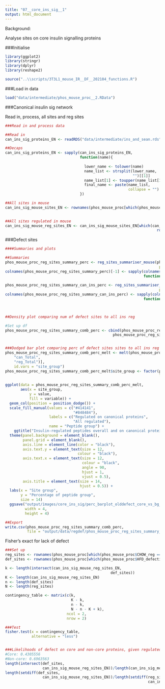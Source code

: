 ---
title: "07__core_ins_sig__1"
output: html_document
---


Background:

Analyse sites on core insulin signalling proteins



###Initialise
```{r}
library(ggplot2)
library(stringr)
library(dplyr)
library(reshape2)

source("..\\scripts/3T3L1_mouse_IR__DF__202104_functions.R")
```

###Load in data
```{r}
load("data/intermediate/phos_mouse_proc__2.RData")
```


###Canonical insulin sig network

Read in, process, all sites and reg sites
```{r}
###Read in and process data

##Read in
can_ins_sig_proteins_EN <- readRDS("data/intermediate/ins_and_sean.rds")

##Decaps
can_ins_sig_proteins_EN <- sapply(can_ins_sig_proteins_EN,
                                  function(name){
                                    
                                    lower_name <- tolower(name)
                                    name_list <- strsplit(lower_name,
                                                          "")[[1]]
                                    name_list[1] <- toupper(name_list[1])
                                    final_name <- paste(name_list,
                                                        collapse = "")
                                  })

##All sites in mouse
can_ins_sig_mouse_sites_EN <- rownames(phos_mouse_proc[which(phos_mouse_proc$gene %in% 
                                                                            can_ins_sig_proteins_EN), ])

##All sites regulated in mouse
can_ins_sig_mouse_reg_sites_EN <- can_ins_sig_mouse_sites_EN[which(can_ins_sig_mouse_sites_EN %in%
                                                                     rownames(phos_mouse_proc[phos_mouse_proc$CHOW_reg == TRUE, ]))]
```

###Defect sites
```{r}
####Summaries and plots

##Summaries
phos_mouse_proc_reg_sites_summary_perc <- reg_sites_summariser_mouse(phos_mouse_proc,
                                                                      perc = TRUE)
colnames(phos_mouse_proc_reg_sites_summary_perc)[-1] <- sapply(colnames(phos_mouse_proc_reg_sites_summary_perc)[-1],
                                                               function(x) paste(c("reg_", x),
                                                                                 collapse = "")) 
phos_mouse_proc_reg_sites_summary_can_ins_perc <- reg_sites_summariser_mouse(phos_mouse_proc[can_ins_sig_mouse_sites_EN, ],
                                                                      perc = TRUE)
colnames(phos_mouse_proc_reg_sites_summary_can_ins_perc) <- sapply(colnames(phos_mouse_proc_reg_sites_summary_can_ins_perc),
                                                               function(x) paste(c("can_", x),
                                                                                 collapse = "")) 


##Density plot comparing num of defect sites to all ins reg

#Set up df
phos_mouse_proc_reg_sites_summary_comb_perc <- cbind(phos_mouse_proc_reg_sites_summary_perc,
                                                 phos_mouse_proc_reg_sites_summary_can_ins_perc[, -1])


###Dodged bar plot comparing perc of defect sites sites to all ins reg
phos_mouse_proc_reg_sites_summary_comb_perc_melt <- melt(phos_mouse_proc_reg_sites_summary_comb_perc[, c("site_group",
    "can_Total",
    "reg_Total")],
    id.vars = "site_group")
phos_mouse_proc_reg_sites_summary_comb_perc_melt$site_group <- factor(phos_mouse_proc_reg_sites_summary_comb_perc_melt$site_group,
                                                                      levels = c("Not defective",
                                                                                 "Defective"))
ggplot(data = phos_mouse_proc_reg_sites_summary_comb_perc_melt,
       aes(x = site_group,
           y = value,
           fill = variable)) +
  geom_col(position = position_dodge()) +
  scale_fill_manual(values = c("#414141",
                               "#848484"),
                    labels = c("Regulated on canonical proteins",
                               "All regulated"),
                    name = "Peptide group") +
    ggtitle("Insulin-regulated peptides overall and on canonical proteins") +
  theme(panel.background = element_blank(),
        panel.grid = element_blank(),
        axis.line = element_line(color = "black"),
        axis.text.y = element_text(size = 12,
                                 colour = "black"),
        axis.text.x = element_text(size = 12,
                                   colour = "black",
                                   angle = 90,
                                   hjust = 1,
                                   vjust = 0.5),
        axis.title = element_text(size = 14,
                                  hjust = 0.5)) +
  labs(x = "Site group",
       y = "Percentage of peptide group",
       size = 14) 
  ggsave("output/images/core_ins_sig/perc_barplot_olddefect_core_vs_bg_mouse.pdf",
         width = 4,
         height = 4)

##Export
write.csv(phos_mouse_proc_reg_sites_summary_comb_perc,
          file = "output/data/regdef/phos_mouse_proc_reg_sites_summary_comb_perc.csv")
```

Fisher's exact for lack of defect
```{r}
###Set up
reg_sites <- rownames(phos_mouse_proc[which(phos_mouse_proc$CHOW_reg == TRUE), ])
def_sites <- rownames(phos_mouse_proc[which(phos_mouse_proc$HFD_defective == TRUE), ])

k <- length(intersect(can_ins_sig_mouse_reg_sites_EN,
                                                def_sites))
K <- length(can_ins_sig_mouse_reg_sites_EN)
n <- length(def_sites)
N <- length(reg_sites)

contingency_table <- matrix(c(k,
                              K - k,
                              n - k,
                              N - n - K + k),
                            ncol = 2,
                            nrow = 2)

###Test
fisher.test(x = contingency_table,
            alternative = "less")


###Likelihoods of defect on core and non-core proteins, given regulated
#Core: 0.4305556
#Non-core: 0.6963563
length(intersect(def_sites,
                 can_ins_sig_mouse_reg_sites_EN))/length(can_ins_sig_mouse_reg_sites_EN)
length(setdiff(def_sites,
                 can_ins_sig_mouse_reg_sites_EN))/length(setdiff(reg_sites,
                                                                 can_ins_sig_mouse_reg_sites_EN))
```





















